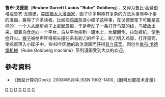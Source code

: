 {{Infobox Person 
| name          = Rube Goldberg 魯布·戈德堡
| image         = Goldberg Himself.jpg
| image_size    = 
| caption       = 
| birth_name    = Reuben Garrett Lucius Goldberg
| birth_date    = {{birth date|1883|07|04}}
| birth_place   = {{US}}[[加利福尼亞州|加利福尼亞州]][[舊金山|舊金山]] 
| death_date    = {{Death date and age|1970|12|07|1883|07|04}}
| resting_place = {{USA}}[[紐約州|紐約州]][[紐約市|紐約市]]
| known_for     = [[魯布·戈德堡機械|魯布·戈德堡機械]]
| occupation    = [[漫畫家|漫畫家]]、[[發明家|發明家]]
}}

'''魯布·戈德堡'''（'''Reuben Garrett Lucius "Rube" Goldberg '''）{{BD|1883年|7月4日|1970年|12月7日}}，又译为鲁比·高登伯格或鲁宾·戈德堡，[[美国|美国]][[猶太人|猶太人]][[漫画家|漫画家]]，画了许多用極其复杂的方法从事简单小事的漫画，赢得了许多读者。比如把[[鸡蛋|鸡蛋]]放进小碟子这种事，在戈德堡笔下可能是这样的：一个人从[[厨房|厨房]]桌子上拿起晨报，于是牵动了一条打开鸟笼的线，鸟被放出来，顺着鸟食走向一个平台。鸟从平台摔到一罐水上，水罐翻倒，拉动扳机，使[[手枪|手枪]]开火。[[猴子|猴子]]被枪声吓得把头撞在系有剃刀的杯子上，剃刀切入鸡蛋，打开蛋壳，使鸡蛋落入小碟子中。1948年因他的政治漫画而获得[[普立茲奖|普立茲奖]]。因创作[[鲁布·戈德堡机械|鲁布·戈德堡机械]]（Rube Goldberg machine）系列漫画受到大众的欢迎。

==參考資料==
*《微型计算机Geek》2008年5月中,ISSN 1002-140X,《磨叽也要技术含量》

{{Authority control}}
[[Category:美國漫畫家|G]]
[[Category:普利茲獎獲獎者|G]]
[[Category:美國記者|G]]
[[Category:美國工程師|G]]
[[Category:美國猶太人|G]]
[[Category:猶太工程師|G]]
[[Category:加利福尼亞大學柏克萊分校校友|G]]